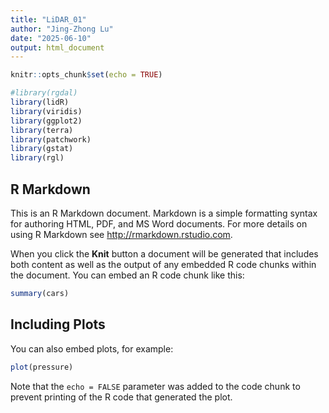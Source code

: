 ```yaml
---
title: "LiDAR_01"
author: "Jing-Zhong Lu"
date: "2025-06-10"
output: html_document
---
```


```r
knitr::opts_chunk$set(echo = TRUE)

#library(rgdal)
library(lidR)
library(viridis)
library(ggplot2)
library(terra)
library(patchwork)
library(gstat)
library(rgl)
```

## R Markdown

This is an R Markdown document. Markdown is a simple formatting syntax for authoring HTML, PDF, and MS Word documents. For more details on using R Markdown see <http://rmarkdown.rstudio.com>.

When you click the **Knit** button a document will be generated that includes both content as well as the output of any embedded R code chunks within the document. You can embed an R code chunk like this:

```r
summary(cars)
```

## Including Plots

You can also embed plots, for example:

```r
plot(pressure)
```

Note that the `echo = FALSE` parameter was added to the code chunk to prevent printing of the R code that generated the plot.
